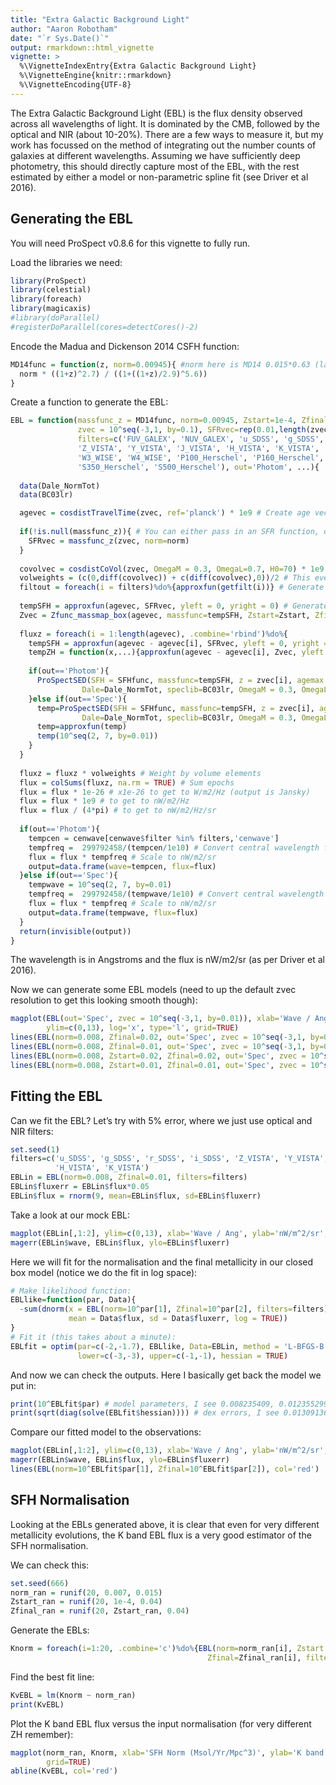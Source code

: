 ```yaml
---
title: "Extra Galactic Background Light"
author: "Aaron Robotham"
date: "`r Sys.Date()`"
output: rmarkdown::html_vignette
vignette: >
  %\VignetteIndexEntry{Extra Galactic Background Light}
  %\VignetteEngine{knitr::rmarkdown}
  %\VignetteEncoding{UTF-8}
---
```


The Extra Galactic Background Light (EBL) is the flux density observed across all wavelengths of light. It is dominated by the CMB, followed by the optical and NIR (about 10-20\%). There are a few ways to measure it, but my work has focussed on the method of integrating out the number counts of galaxies at different wavelengths. Assuming we have sufficiently deep photometry, this should directly capture most of the EBL, with the rest estimated by either a model or non-parametric spline fit (see Driver et al 2016).

## Generating the EBL

You will need ProSpect v0.8.6 for this vignette to fully run.

Load the libraries we need:

```r
library(ProSpect)
library(celestial)
library(foreach)
library(magicaxis)
#library(doParallel)
#registerDoParallel(cores=detectCores()-2)
```

Encode the Madua and Dickenson 2014 CSFH function:

```r
MD14func = function(z, norm=0.00945){ #norm here is MD14 0.015*0.63 (latter Salp to Chab Driver 2016 correction)
  norm * ((1+z)^2.7) / ((1+((1+z)/2.9)^5.6))
}
```

Create a function to generate the EBL:

```r
EBL = function(massfunc_z = MD14func, norm=0.00945, Zstart=1e-4, Zfinal=0.02,
               zvec = 10^seq(-3,1, by=0.1), SFRvec=rep(0.01,length(zvec)),
               filters=c('FUV_GALEX', 'NUV_GALEX', 'u_SDSS', 'g_SDSS', 'r_SDSS', 'i_SDSS',
               'Z_VISTA', 'Y_VISTA', 'J_VISTA', 'H_VISTA', 'K_VISTA', 'W1_WISE' , 'W2_WISE',
               'W3_WISE', 'W4_WISE', 'P100_Herschel', 'P160_Herschel', 'S250_Herschel' ,
               'S350_Herschel', 'S500_Herschel'), out='Photom', ...){
  
  data(Dale_NormTot)
  data(BC03lr)

  agevec = cosdistTravelTime(zvec, ref='planck') * 1e9 # Create age vector
  
  if(!is.null(massfunc_z)){ # You can either pass in an SFR function, or an SFRvec of the values at redshifts given by zvec
    SFRvec = massfunc_z(zvec, norm=norm)
  }
  
  covolvec = cosdistCoVol(zvec, OmegaM = 0.3, OmegaL=0.7, H0=70) * 1e9 #  x1e9 to get to Mpc^3 (output is Gpc^3)
  volweights = (c(0,diff(covolvec)) + c(diff(covolvec),0))/2 # This evens out the volume weights around bin edges
  filtout = foreach(i = filters)%do%{approxfun(getfilt(i))} # Generate our filter sets for quick generation
  
  tempSFH = approxfun(agevec, SFRvec, yleft = 0, yright = 0) # Generate our temporary SFH function to create our ZH
  Zvec = Zfunc_massmap_box(agevec, massfunc=tempSFH, Zstart=Zstart, Zfinal=Zfinal) # Create out closed box ZH
  
  fluxz = foreach(i = 1:length(agevec), .combine='rbind')%do%{
    tempSFH = approxfun(agevec - agevec[i], SFRvec, yleft = 0, yright = 0) # Create a SFH from the current time to the end of the Universe
    tempZH = function(x,...){approxfun(agevec - agevec[i], Zvec, yleft = 0, yright = 0)(x)} # Create a ZH from the current time to the end of the Universe
    
    if(out=='Photom'){
      ProSpectSED(SFH = SFHfunc, massfunc=tempSFH, z = zvec[i], agemax = max(agevec) - agevec[i], filtout=filtout, # Run ProSpect SED for our target tempSFH and tempZH
                Dale=Dale_NormTot, speclib=BC03lr, OmegaM = 0.3, OmegaL=0.7, H0=70, Z=tempZH, returnall=FALSE, ...)
    }else if(out=='Spec'){
      temp=ProSpectSED(SFH = SFHfunc, massfunc=tempSFH, z = zvec[i], agemax = max(agevec) - agevec[i], filters=NULL, # Run ProSpect SED for our target tempSFH and tempZH
                Dale=Dale_NormTot, speclib=BC03lr, OmegaM = 0.3, OmegaL=0.7, H0=70, Z=tempZH, returnall=TRUE, ...)$FinalFlux
      temp=approxfun(temp)
      temp(10^seq(2, 7, by=0.01))
    }
  }
  
  fluxz = fluxz * volweights # Weight by volume elements
  flux = colSums(fluxz, na.rm = TRUE) # Sum epochs
  flux = flux * 1e-26 # x1e-26 to get to W/m2/Hz (output is Jansky)
  flux = flux * 1e9 # to get to nW/m2/Hz
  flux = flux / (4*pi) # to get to nW/m2/Hz/sr
  
  if(out=='Photom'){
    tempcen = cenwave[cenwave$filter %in% filters,'cenwave']
    tempfreq =  299792458/(tempcen/1e10) # Convert central wavelength from wavelength to freq
    flux = flux * tempfreq # Scale to nW/m2/sr
    output=data.frame(wave=tempcen, flux=flux)
  }else if(out=='Spec'){
    tempwave = 10^seq(2, 7, by=0.01)
    tempfreq =  299792458/(tempwave/1e10) # Convert central wavelength from wavelength to freq
    flux = flux * tempfreq # Scale to nW/m2/sr
    output=data.frame(tempwave, flux=flux)
  }
  return(invisible(output))
}
```

The wavelength is in Angstroms and the flux is nW/m2/sr (as per Driver et al 2016).

Now we can generate some EBL models (need to up the default zvec resolution to get this looking smooth though):

```r
magplot(EBL(out='Spec', zvec = 10^seq(-3,1, by=0.01)), xlab='Wave / Ang', ylab='nW/m^2/sr',
        ylim=c(0,13), log='x', type='l', grid=TRUE)
lines(EBL(norm=0.008, Zfinal=0.02, out='Spec', zvec = 10^seq(-3,1, by=0.01)), col='red')
lines(EBL(norm=0.008, Zfinal=0.01, out='Spec', zvec = 10^seq(-3,1, by=0.01)), col='blue')
lines(EBL(norm=0.008, Zstart=0.02, Zfinal=0.02, out='Spec', zvec = 10^seq(-3,1, by=0.01)), col='darkgreen')
lines(EBL(norm=0.008, Zstart=0.01, Zfinal=0.01, out='Spec', zvec = 10^seq(-3,1, by=0.01)), col='brown')
```

## Fitting the EBL

Can we fit the EBL? Let's try with 5\% error, where we just use optical and NIR filters:

```r
set.seed(1)
filters=c('u_SDSS', 'g_SDSS', 'r_SDSS', 'i_SDSS', 'Z_VISTA', 'Y_VISTA', 'J_VISTA',
          'H_VISTA', 'K_VISTA')
EBLin = EBL(norm=0.008, Zfinal=0.01, filters=filters)
EBLin$fluxerr = EBLin$flux*0.05
EBLin$flux = rnorm(9, mean=EBLin$flux, sd=EBLin$fluxerr)
```

Take a look at our mock EBL:

```r
magplot(EBLin[,1:2], ylim=c(0,13), xlab='Wave / Ang', ylab='nW/m^2/sr', grid=TRUE)
magerr(EBLin$wave, EBLin$flux, ylo=EBLin$fluxerr)
```

Here we will fit for the normalisation and the final metallicity in our closed box model (notice we do the fit in log space):

```r
# Make likelihood function:
EBLlike=function(par, Data){
  -sum(dnorm(x = EBL(norm=10^par[1], Zfinal=10^par[2], filters=filters)$flux,
             mean = Data$flux, sd = Data$fluxerr, log = TRUE))
}
# Fit it (this takes about a minute):
EBLfit = optim(par=c(-2,-1.7), EBLlike, Data=EBLin, method = 'L-BFGS-B',
               lower=c(-3,-3), upper=c(-1,-1), hessian = TRUE)
```

And now we can check the outputs. Here I basically get back the model we put in:

```r
print(10^EBLfit$par) # model parameters, I see 0.008235409, 0.012355299
print(sqrt(diag(solve(EBLfit$hessian)))) # dex errors, I see 0.01309136, 0.11251226
```

Compare our fitted model to the observations:

```r
magplot(EBLin[,1:2], ylim=c(0,13), xlab='Wave / Ang', ylab='nW/m^2/sr', grid=TRUE)
magerr(EBLin$wave, EBLin$flux, ylo=EBLin$fluxerr)
lines(EBL(norm=10^EBLfit$par[1], Zfinal=10^EBLfit$par[2]), col='red')
```

## SFH Normalisation

Looking at the EBLs generated above, it is clear that even for very different metallicity evolutions, the K band EBL flux is a very good estimator of the SFH normalisation.

We can check this:

```r
set.seed(666)
norm_ran = runif(20, 0.007, 0.015)
Zstart_ran = runif(20, 1e-4, 0.04)
Zfinal_ran = runif(20, Zstart_ran, 0.04)
```

Generate the EBLs:

```r
Knorm = foreach(i=1:20, .combine='c')%do%{EBL(norm=norm_ran[i], Zstart = Zstart_ran[i],
                                            Zfinal=Zfinal_ran[i], filters='K_VISTA')[1,2]}
```

Find the best fit line:

```r
KvEBL = lm(Knorm ~ norm_ran)
print(KvEBL)
```

Plot the K band EBL flux versus the input normalisation (for very different ZH remember):

```r
magplot(norm_ran, Knorm, xlab='SFH Norm (Msol/Yr/Mpc^3)', ylab='K band EBL flux (nW/m2^2/sr)',
        grid=TRUE)
abline(KvEBL, col='red')
```
